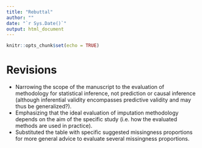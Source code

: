 ```yaml
---
title: "Rebuttal"
author: ""
date: "`r Sys.Date()`"
output: html_document
---
```


```r
knitr::opts_chunk$set(echo = TRUE)
```

# Revisions

- Narrowing the scope of the manuscript to the evaluation of methodology for statistical inference, not prediction or causal inference (although inferential validity encompasses predictive validity and may thus be generalized?).
- Emphasizing that the ideal evaluation of imputation methodology depends on the aim of the specific study (i.e. how the evaluated methods are used in practice).
- Substituted the table with specific suggested missingness proportions for more general advice to evaluate several missingness proportions.